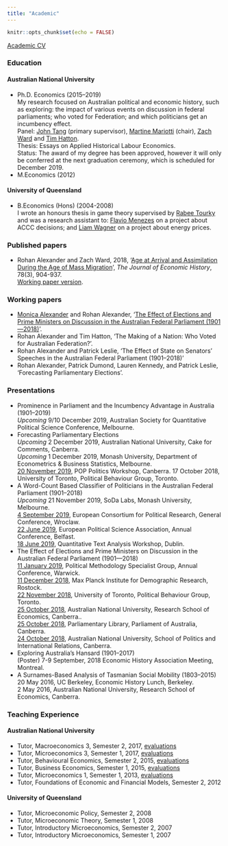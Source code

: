 ```yaml
---
title: "Academic"
---
```


```r
knitr::opts_chunk$set(echo = FALSE)
```

[Academic CV](pdfs/cv-academic-Rohan_Alexander.pdf)

### Education

#### Australian National University

* Ph.D. Economics (2015--2019)  
My research focused on Australian political and economic history, such as exploring: the impact of various events on discussion in federal parliaments; who voted for Federation; and which politicians get an incumbency effect.  
Panel: [John Tang](https://sites.google.com/site/jptang/) (primary supervisor), [Martine Mariotti](https://www.cbe.anu.edu.au/about/staff-directory/?profile=Martine-Mariotti) (chair), [Zach Ward](https://sites.google.com/site/zachaward/) and [Tim Hatton](https://sites.google.com/site/timhattonwebsite/).  
Thesis: Essays on Applied Historical Labour Economics.  
Status: The award of my degree has been approved, however it will only be conferred at the next graduation ceremony, which is scheduled for December 2019.
* M.Economics (2012)

#### University of Queensland

* B.Economics (Hons) (2004-2008)  
I wrote an honours thesis in game theory supervised by [Rabee Tourky](http://tourky.org/) and was a research assistant to: [Flavio Menezes](https://economics.uq.edu.au/profile/2324/flavio-menezes) on a project about ACCC decisions; and [Liam Wagner](http://www.liamwagner.com/) on a project about energy prices.

### Published papers
* Rohan Alexander and Zach Ward, 2018, '[Age at Arrival and Assimilation During the Age of Mass Migration](https://www.cambridge.org/core/journals/journal-of-economic-history/article/age-at-arrival-and-assimilation-during-the-age-of-mass-migration/85FDB674232C30BDD889711D343F22FE)', *The Journal of Economic History*, 78(3), 904-937.  
[Working paper version](pdfs/2018_02_21-Age_at_arrival.pdf).

### Working papers
* [Monica Alexander](monicaalexander.com) and Rohan Alexander, '[The Effect of Elections and Prime Ministers on Discussion in the Australian Federal Parliament (1901—2018)](pdfs/AlexanderAlexander-EffectofElectionsandPrimeMinisters.pdf)'.  
* Rohan Alexander and Tim Hatton, 'The Making of a Nation: Who Voted for Australian Federation?'.
* Rohan Alexander and Patrick Leslie, 'The Effect of State on Senators’ Speeches in the Australian Federal Parliament (1901–2018)'
* Rohan Alexander, Patrick Dumond, Lauren Kennedy, and Patrick Leslie, ‘Forecasting Parliamentary Elections’.

### Presentations
* Prominence in Parliament and the Incumbency Advantage in Australia (1901–2019)  
 *Upcoming* 9/10 December 2019, Australian Society for Quantitative Political Science Conference, Melbourne.
* Forecasting Parliamentary Elections  
 *Upcoming* 2 December 2019, Australian National University, Cake for Comments, Canberra.  
 *Upcoming* 1 December 2019, Monash University, Department of Econometrics & Business Statistics, Melbourne.  
 [20 November 2019](pdfs/2019-11-20-slides-POP.pdf), POP Politics Workshop, Canberra.
 17 October 2018, University of Toronto, Political Behaviour Group, Toronto.
* A Word-Count Based Classifier of Politicians in the Australian Federal Parliament (1901--2018)  
 *Upcoming* 21 November 2019, SoDa Labs, Monash University, Melbourne.  
 [4 September 2019](pdfs/2019-09-04-slides-Wroclow.pdf), European Consortium for Political Research, General Conference, Wroclaw.  
 [22 June 2019](pdfs/2019-06-22-slides-Belfast-EPSA.pdf), European Political Science Association, Annual Conference, Belfast.  
 [18 June 2019](pdfs/2019-06-18-slides-QTADublin.pdf), Quantitative Text Analysis Workshop, Dublin.
*  The Effect of Elections and Prime Ministers on Discussion in the Australian Federal Parliament (1901—2018)  
 [11 January 2019](pdfs/2019-01-11-slides-warwick.pdf), Political Methodology Specialist Group, Annual Conference, Warwick.  
 [11 December 2018](pdfs/2018-12-12-slides-rostock.pdf), Max Planck Institute for Demographic Research, Rostock.  
 [22 November 2018](pdfs/2018-11-22-slides-UofT.pdf), University of Toronto, Political Behaviour Group, Toronto.  
 [25 October 2018](pdfs/2018-10-25-slides-RSE.pdf), Australian National University, Research School of Economics, Canberra..  
 [25 October 2018](pdfs/2018-10-25-slides-parlimentarylibrary.pdf), Parliamentary Library, Parliament of Australia, Canberra.  
 [24 October 2018](pdfs/2018-10-24-slides-SPIR.pdf), Australian National University, School of Politics and International Relations, Canberra. 
* Exploring Australia's Hansard (1901--2017)  
 (Poster) 7-9 September, 2018 Economic History Association Meeting, Montreal.
* A Surnames-Based Analysis of Tasmanian Social Mobility (1803--2015)  
 20 May 2016, UC Berkeley, Economic History Lunch, Berkeley.  
 2 May 2016, Australian National University, Research School of Economics, Canberra.



### Teaching Experience
#### Australian National University
* Tutor, Macroeconomics 3, Semester 2, 2017, [evaluations](pdfs/2018-02-05-Sem_2_2017-ECON3102_-_Macroeconomics_3.pdf) 
* Tutor, Microeconomics 3, Semester 1, 2017, [evaluations](pdfs/2018-02-05-Sem_1_2017-ECON3101_-_Microeconomics_3.pdf) 
* Tutor, Behavioural Economics, Semester 2, 2015, [evaluations](pdfs/2018-02-05-Sem_2_2015-ECON2013_Behavioural_Economics.pdf) 
* Tutor, Business Economics, Semester 1, 2015, [evaluations](pdfs/2018-02-05-Sem_1_2015-ECON8069_Business_Economics.pdf) 
* Tutor, Microeconomics 1, Semester 1, 2013, [evaluations](pdfs/2018-02-05-Sem_1_2013-ECON1101_Microeconomics_1.pdf) 
* Tutor, Foundations of Economic and Financial Models, Semester 2, 2012

#### University of Queensland
* Tutor, Microeconomic Policy, Semester 2, 2008
* Tutor, Microeconomic Theory, Semester 1, 2008
* Tutor, Introductory Microeconomics, Semester 2, 2007
* Tutor, Introductory Microeconomics, Semester 1, 2007
